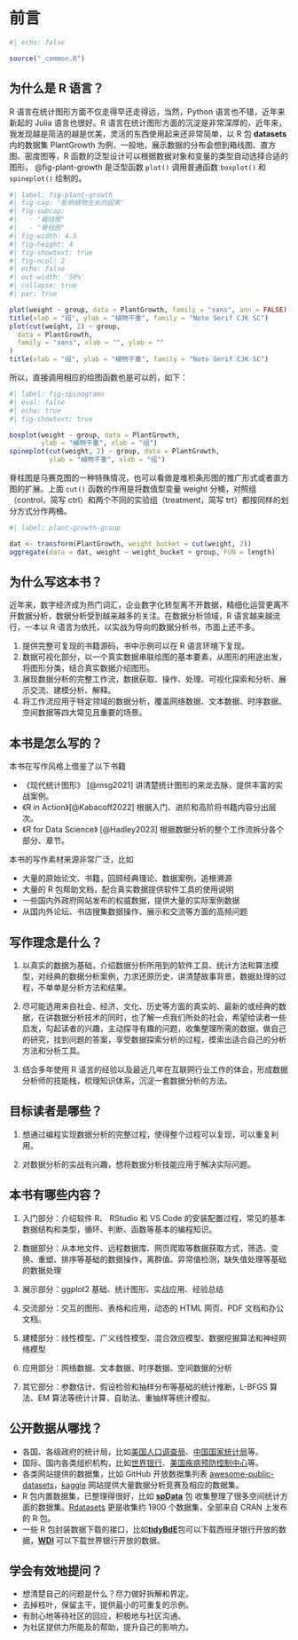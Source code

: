 # 前言 {#sec-preface .unnumbered}

```r
#| echo: false

source("_common.R")
```

## 为什么是 R 语言？ {#sec-why-r}

<!-- 可视化、可重复性文档、演示交流、统计模型等方面都很强 -->

R 语言在统计图形方面不仅走得早还走得远，当然，Python 语言也不错，近年来新起的 Julia 语言也很好。R 语言在统计图形方面的沉淀是非常深厚的，近年来，我发现越是简洁的越是优美，灵活的东西使用起来还非常简单，以 R 包 **datasets**内的数据集 PlantGrowth 为例，一般地，展示数据的分布会想到箱线图、直方图、密度图等，R 函数的泛型设计可以根据数据对象和变量的类型自动选择合适的图形， @fig-plant-growth 是泛型函数 `plot()` 调用普通函数 `boxplot()` 和 `spineplot()` 绘制的。

```r
#| label: fig-plant-growth
#| fig-cap: "影响植物生长的因素"
#| fig-subcap: 
#|   - "箱线图"
#|   - "脊柱图"
#| fig-width: 4.5
#| fig-height: 4
#| fig-showtext: true
#| fig-ncol: 2
#| echo: false
#| out-width: '50%'
#| collapse: true
#| par: true

plot(weight ~ group, data = PlantGrowth, family = "sans", ann = FALSE)
title(xlab = "组", ylab = "植物干重", family = "Noto Serif CJK SC")
plot(cut(weight, 2) ~ group,
  data = PlantGrowth,
  family = "sans", xlab = "", ylab = ""
)
title(xlab = "组", ylab = "植物干重", family = "Noto Serif CJK SC")
```

所以，直接调用相应的绘图函数也是可以的，如下：

```r
#| label: fig-spinograms
#| eval: false
#| echo: true
#| fig-showtext: true

boxplot(weight ~ group, data = PlantGrowth, 
        ylab = "植物干重", xlab = "组")
spineplot(cut(weight, 2) ~ group, data = PlantGrowth, 
          ylab = "植物干重", xlab = "组")
```

脊柱图是马赛克图的一种特殊情况，也可以看做是堆积条形图的推广形式或者直方图的扩展。上面 `cut()` 函数的作用是将数值型变量 weight 分桶，对照组（control，简写 ctrl）和两个不同的实验组（treatment，简写 trt）都按同样的划分方式分作两桶。

```r
#| label: plant-growth-group

dat <- transform(PlantGrowth, weight_bucket = cut(weight, 2))
aggregate(data = dat, weight ~ weight_bucket + group, FUN = length)
```

## 为什么写这本书？ {#sec-why-book}

近年来，数字经济成为热门词汇，企业数字化转型离不开数据，精细化运营更离不开数据分析，数据分析受到越来越多的关注。在数据分析领域，R 语言越来越流行，一本以 R 语言为依托，以实战为导向的数据分析书，市面上还不多。

1.  提供完整可复现的书籍源码，书中示例可以在 R 语言环境下复现。
2.  数据可视化部分，以一个真实数据串联绘图的基本要素，从图形的用途出发，将图形分类，结合真实数据介绍图形。
3.  展现数据分析的完整工作流，数据获取、操作、处理、可视化探索和分析、展示交流、建模分析、解释。
4.  将工作流应用于特定领域的数据分析，覆盖网络数据、文本数据、时序数据、空间数据等四大常见且重要的场景。

## 本书是怎么写的？ {#sec-how-book}

<!-- 组织、分工、审校等 -->

本书在写作风格上借鉴了以下书籍

-   《现代统计图形》 [@msg2021] 讲清楚统计图形的来龙去脉，提供丰富的实战案例。
-   《R in Action》[@Kabacoff2022] 根据入门、进阶和高阶将书籍内容分出层次。
-   《R for Data Science》 [@Hadley2023] 根据数据分析的整个工作流拆分各个部分、章节。

本书的写作素材来源非常广泛，比如

-   大量的原始论文、书籍，回顾经典理论、数据案例，追根溯源
-   大量的 R 包帮助文档，配合真实数据提供软件工具的使用说明
-   一些国内外政府网站发布的权威数据，提供大量的实际案例数据
-   从国内外论坛、书店搜集数据操作、展示和交流等方面的高频问题

## 写作理念是什么？ {#sec-intrinsical-motivation}

<!-- 内在的动力 -->

1.  以真实的数据为基础，介绍数据分析所用到的软件工具、统计方法和算法模型，对经典的数据分析案例，力求还原历史，讲清楚故事背景，数据处理的过程，不单单是分析方法和结果。

2.  尽可能选用来自社会、经济、文化、历史等方面的真实的、最新的或经典的数据，在讲数据分析技术的同时，也了解一点我们所处的社会，希望给读者一些启发，勾起读者的兴趣，主动探寻有趣的问题，收集整理所需的数据，做自己的研究，找到问题的答案，享受数据探索分析的过程，摸索出适合自己的分析方法和分析工具。

3.  结合多年使用 R 语言的经验以及最近几年在互联网行业工作的体会，形成数据分析师的技能栈，梳理知识体系，沉淀一套数据分析的方法。

## 目标读者是哪些？ {#sec-who-book}

<!-- 读者定位：理工科和人文社科的数据分析相关专业的本科生，研究生，在实际工作中需要用到数据分析技巧的相关从业人员。适合培训，主要方向为协助科研数据分析、数据分析报告撰写和建模分析等内容 -->

1.  想通过编程实现数据分析的完整过程，使得整个过程可以复现，可以重复利用。

2.  对数据分析的实战有兴趣，想将数据分析技能应用于解决实际问题。

## 本书有哪些内容？ {#sec-what-book}

1.  入门部分：介绍软件 R、 RStudio 和 VS Code 的安装配置过程，常见的基本数据结构和类型，循环、判断、函数等基本的编程知识。

2.  数据部分：从本地文件、远程数据库、网页爬取等数据获取方式，筛选、变换、重塑、排序等基础的数据操作，离群值、异常值检测，缺失值处理等基础的数据处理

3.  展示部分：ggplot2 基础、统计图形、实战应用、经验总结

4.  交流部分：交互的图形、表格和应用，动态的 HTML 网页、PDF 文档和办公文档。

5.  建模部分：线性模型、广义线性模型、混合效应模型、数据挖掘算法和神经网络模型

6.  应用部分：网络数据、文本数据、时序数据、空间数据的分析

7.  其它部分：参数估计、假设检验和抽样分布等基础的统计推断，L-BFGS 算法、EM 算法等统计计算，自助法、重抽样等统计模拟。

## 公开数据从哪找？ {#sec-finding-public-datasets}

-   各国、各级政府的统计局，比如[美国人口调查局](https://www.census.gov/data.html)、[中国国家统计局](http://www.stats.gov.cn/)等。
-   国际、国内各类组织机构，比如[世界银行](https://www.shihang.org/zh/home)、[美国疾病预防控制中心](https://www.cdc.gov/)等。
-   各类网站提供的数据集，比如 GitHub 开放数据集列表 [awesome-public-datasets](https://github.com/awesomedata/awesome-public-datasets)，[kaggle](https://www.kaggle.com/datasets) 网站提供大量数据分析竞赛及相应的数据集。
-   R 包内置数据集，已整理得很好，比如 [**spData**](https://github.com/Nowosad/spData/) 包 收集整理了很多空间统计方面的数据集。[Rdatasets](https://github.com/vincentarelbundock/Rdatasets) 更是收集约 1900 个数据集，全部来自 CRAN 上发布的 R 包。
-   一些 R 包封装数据下载的接口，比如[**tidyBdE**](https://github.com/rOpenSpain/tidyBdE)包可以下载西班牙银行开放的数据，[**WDI**](https://github.com/vincentarelbundock/WDI) 可以下载世界银行开放的数据。

## 学会有效地提问？ {#sec-asking-the-right-questions}

-   想清楚自己的问题是什么？尽力做好拆解和界定。
-   去掉枝叶，保留主干，提供最小的可重复的示例。
-   有耐心地等待社区的回应，积极地与社区沟通。
-   为社区提供力所能及的帮助，提升自己的影响力。
